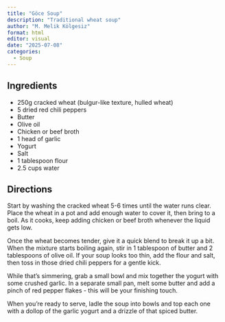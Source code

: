```yaml
---
title: "Göce Soup"
description: "Traditional wheat soup"
author: "M. Melik Kölgesiz"
format: html
editor: visual
date: "2025-07-08"
categories:
  - Soup
---
```


## Ingredients

-   250g cracked wheat (bulgur-like texture, hulled wheat)
-   5 dried red chili peppers
-   Butter
-   Olive oil
-   Chicken or beef broth
-   1 head of garlic
-   Yogurt
-   Salt
-   1 tablespoon flour
-   2.5 cups water

## Directions

Start by washing the cracked wheat 5-6 times until the water runs clear. Place the wheat in a pot and add enough water to cover it, then bring to a boil. As it cooks, keep adding chicken or beef broth whenever the liquid gets low.

Once the wheat becomes tender, give it a quick blend to break it up a bit. When the mixture starts boiling again, stir in 1 tablespoon of butter and 2 tablespoons of olive oil. If your soup looks too thin, add the flour and salt, then toss in those dried chili peppers for a gentle kick.

While that's simmering, grab a small bowl and mix together the yogurt with some crushed garlic. In a separate small pan, melt some butter and add a pinch of red pepper flakes - this will be your finishing touch.

When you're ready to serve, ladle the soup into bowls and top each one with a dollop of the garlic yogurt and a drizzle of that spiced butter.
